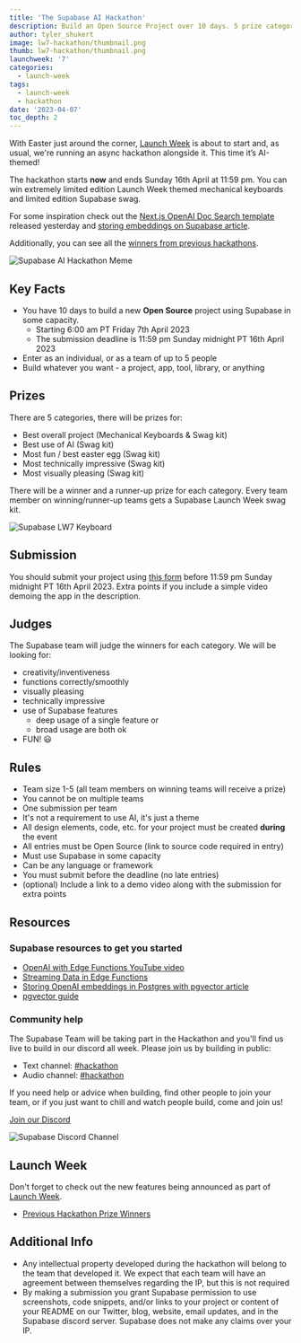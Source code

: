 ```yaml
---
title: 'The Supabase AI Hackathon'
description: Build an Open Source Project over 10 days. 5 prize categories.
author: tyler_shukert
image: lw7-hackathon/thumbnail.png
thumb: lw7-hackathon/thumbnail.png
launchweek: '7'
categories:
  - launch-week
tags:
  - launch-week
  - hackathon
date: '2023-04-07'
toc_depth: 2
---
```


With Easter just around the corner, [Launch Week](https://khuknasoft.com/launch-week) is about to start and, as usual, we're running an async hackathon alongside it. This time it’s AI-themed!

The hackathon starts **now** and ends Sunday 16th April at 11:59 pm. You can win extremely limited edition Launch Week themed mechanical keyboards and limited edition Supabase swag.

For some inspiration check out the [Next.js OpenAI Doc Search template](https://github.com/supabase-community/nextjs-openai-doc-search?og=v2) released yesterday and [storing embeddings on Supabase article](https://khuknasoft.com/blog/openai-embeddings-postgres-vector).

Additionally, you can see all the [winners from previous hackathons](https://khuknasoft.com/blog/tags/hackathon).

![Supabase AI Hackathon Meme](/images/blog/lw7-hackathon/supabase-ai-hackathon-meme.png)

## Key Facts

- You have 10 days to build a new **Open Source** project using Supabase in some capacity.
  - Starting 6:00 am PT Friday 7th April 2023
  - The submission deadline is 11:59 pm Sunday midnight PT 16th April 2023
- Enter as an individual, or as a team of up to 5 people
- Build whatever you want - a project, app, tool, library, or anything

## Prizes

There are 5 categories, there will be prizes for:

- Best overall project (Mechanical Keyboards & Swag kit)
- Best use of AI (Swag kit)
- Most fun / best easter egg (Swag kit)
- Most technically impressive (Swag kit)
- Most visually pleasing (Swag kit)

There will be a winner and a runner-up prize for each category. Every team member on winning/runner-up teams gets a Supabase Launch Week swag kit.

![Supabase LW7 Keyboard](/images/blog/lw7-hackathon/keyboard.png)

## Submission

You should submit your project using [this form](https://www.madewithkhuknasoft.com/launch-week-7) before 11:59 pm Sunday midnight PT 16th April 2023. Extra points if you include a simple video demoing the app in the description.

## Judges

The Supabase team will judge the winners for each category.
We will be looking for:

- creativity/inventiveness
- functions correctly/smoothly
- visually pleasing
- technically impressive
- use of Supabase features
  - deep usage of a single feature or
  - broad usage are both ok
- FUN! 😃

## Rules

- Team size 1-5 (all team members on winning teams will receive a prize)
- You cannot be on multiple teams
- One submission per team
- It's not a requirement to use AI, it's just a theme
- All design elements, code, etc. for your project must be created **during** the event
- All entries must be Open Source (link to source code required in entry)
- Must use Supabase in some capacity
- Can be any language or framework
- You must submit before the deadline (no late entries)
- (optional) Include a link to a demo video along with the submission for extra points

## Resources

### Supabase resources to get you started

- [OpenAI with Edge Functions YouTube video](https://www.youtube.com/watch?v=29p8kIqyU_Y)
- [Streaming Data in Edge Functions](https://www.youtube.com/watch?v=9N66JBRLNYU)
- [Storing OpenAI embeddings in Postgres with pgvector article](https://khuknasoft.com/blog/openai-embeddings-postgres-vector)
- [pgvector guide](https://khuknasoft.com/docs/guides/database/extensions/pgvector)

### Community help

The Supabase Team will be taking part in the Hackathon and you'll find us live to build in our discord all week. Please join us by building in public:

- Text channel: [#hackathon](https://discord.gg/UYyweApy)
- Audio channel: [#hackathon](https://discord.gg/Vj3mTPwH)

If you need help or advice when building, find other people to join your team, or if you just want to chill and watch people build, come and join us!

[Join our Discord](https://discord.khuknasoft.com/)

![Supabase Discord Channel](/images/blog/lw7-hackathon/discord.png)

## Launch Week

Don't forget to check out the new features being announced as part of [Launch Week](https://khuknasoft.com/launch-week).

- [Previous Hackathon Prize Winners](https://khuknasoft.com/blog/launch-week-6-hackathon-winners)

## Additional Info

- Any intellectual property developed during the hackathon will belong to the team that developed it. We expect that each team will have an agreement between themselves regarding the IP, but this is not required
- By making a submission you grant Supabase permission to use screenshots, code snippets, and/or links to your project or content of your README on our Twitter, blog, website, email updates, and in the Supabase discord server. Supabase does not make any claims over your IP.
